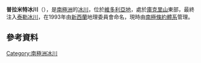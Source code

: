 {{coord|77|47|S|161|54|E|display=title}}

'''普拉米特冰川'''（{{lang-en|Plummet Glacier}}），是[[南極洲|南極洲]]的[[冰川|冰川]]，位於[[維多利亞地|維多利亞地]]，處於[[庫克里山|庫克里山]]東部，最終注入[[泰勒冰川|泰勒冰川]]，在1993年由[[新西蘭|新西蘭]]地理委員會命名，現時由[[南極條約體系|南極條約體系]]管理。

==參考資料==
{{usgs-gazetteer}}

{{DEFAULTSORT:Plummet Glacier}}
[[Category:南極洲冰川|Category:南極洲冰川]]


{{McMurdoDryValleys-geo-stub}}
